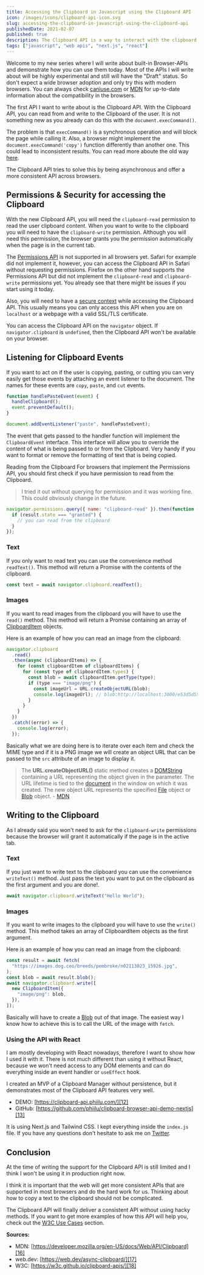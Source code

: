 ```yaml
---
title: Accessing the Clipboard in Javascript using the Clipboard API
icon: /images/icons/clipboard-api-icon.svg
slug: accessing-the-clipboard-in-javascript-using-the-clipboard-api
publishedDate: 2021-02-07
published: true
description: The Clipboard API is a way to interact with the clipboard of the user in the browser. This API is still an early working draft, but you can already use it today!
tags: ["javascript", "web apis", "next.js", "react"]
---
```


Welcome to my new series where I will write about built-in Browser-APIs and demonstrate how you can use them today. Most of the APIs I will write about will be highly experimental and still will have the "Draft" status. So don't expect a wide browser adoption and only try this with modern browsers. You can always check [caniuse.com][1] or [MDN][2] for up-to-date information about the compatibility in the browsers.

The first API I want to write about is the Clipboard API. With the Clipboard API, you can read from and write to the Clipboard of the user. It is not something new as you already can do this with the `document.execCommand()`.

The problem is that `execCommand()` is a synchronous operation and will block the page while calling it. Also, a browser might implement the `document.execCommand('copy')` function differently than another one. This could lead to inconsistent results. You can read more aboute the old way [here][3].

The Clipboard API tries to solve this by being asynchronous and offer a more consistent API across browsers.

## Permissions & Security for accessing the Clipboard

With the new Clipboard API, you will need the `clipboard-read` permission to read the user clipboard content. When you want to write to the clipboard you will need to have the `clipboard-write` permission. Although you will need this permission, the browser grants you the permission automatically when the page is in the current tab.

The [Permissions API][4] is not supported in all browsers yet. Safari for example did not implement it, however, you can access the Clipboard API in Safari without requesting permissions. Firefox on the other hand supports the Permissions API but did not implement the `clipboard-read` and `clipboard-write` permissions yet. You already see that there might be issues if you start using it today.

Also, you will need to have a [secure context][5] while accessing the Clipboard API. This usually means you can only access this API when you are on `localhost` or a webpage with a valid SSL/TLS certificate.

You can access the Clipboard API on the `navigator` object. If `navigator.clipboard` is `undefined`, then the Clipboard API won't be available on your browser.

## Listening for Clipboard Events

If you want to act on if the user is copying, pasting, or cutting you can very easily get those events by attaching an event listener to the document. The names for these events are `copy`, `paste`, and `cut` events.

```javascript
function handlePasteEvent(event) {
  handleClipboard();
  event.preventDefault();
}

document.addEventListener("paste", handlePasteEvent);
```

The event that gets passed to the handler function will implement the `ClipboardEvent` interface. This interface will allow you to override the content of what is being passed to or from the Clipboard. Very handy if you want to format or remove the formatting of text that is being copied.

Reading from the Clipboard
For browsers that implement the Permissions API, you should first check if you have permission to read from the Clipboard.

> I tried it out without querying for permission and it was working fine. This could obviously change in the future.

```javascript
navigator.permissions.query({ name: "clipboard-read" }).then(function (result) {
  if (result.state === "granted") {
    // you can read from the clipboard
  }
});
```

### Text

If you only want to read text you can use the convenience method `readText()`. This method will return a Promise with the contents of the clipboard.

```javascript
const text = await navigator.clipboard.readText();
```

### Images

If you want to read images from the clipboard you will have to use the `read()` method. This method will return a Promise containing an array of [ClipboardItem][6] objects.

Here is an example of how you can read an image from the clipboard:

```javascript
navigator.clipboard
  .read()
  .then(async (clipboardItems) => {
    for (const clipboardItem of clipboardItems) {
      for (const type of clipboardItem.types) {
        const blob = await clipboardItem.getType(type);
        if (type === "image/png") {
          const imageUrl = URL.createObjectURL(blob);
          console.log(imageUrl); // blob:http://localhost:3000/e53d5d55-c674-454b-9587-2501a4396eed
        }
      }
    }
  })
  .catch((error) => {
    console.log(error);
  });
```

Basically what we are doing here is to iterate over each item and check the MIME type and if it is a PNG image we will create an object URL that can be passed to the `src` attribute of an image to display it.

> The **URL.createObjectURL()** static method creates a [DOMString][7] containing a URL representing the object given in the parameter. The URL lifetime is tied to the [document][8] in the window on which it was created. The new object URL represents the specified [File][9] object or [Blob][10] object. - [MDN][11]

## Writing to the Clipboard

As I already said you won't need to ask for the `clipboard-write` permissions because the browser will grant it automatically if the page is in the active tab.

### Text

If you just want to write text to the clipboard you can use the convenience `writeText()` method. Just pass the text you want to put on the clipboard as the first argument and you are done!.

```javascript
await navigator.clipboard.writeText("Hello World");
```

### Images

If you want to write images to the clipboard you will have to use the `write()` method. This method takes an array of ClipboardItem objects as the first argument.

Here is an example of how you can read an image from the clipboard:

```javascript
const result = await fetch(
  "https://images.dog.ceo/breeds/pembroke/n02113023_15926.jpg",
);
const blob = await result.blob();
await navigator.clipboard.write([
  new ClipboardItem({
    "image/png": blob,
  }),
]);
```

Basically will have to create a [Blob][10] out of that image. The easiest way I know how to achieve this is to call the URL of the image with `fetch`.

### Using the API with React

I am mostly developing with React nowadays, therefore I want to show how I used it with it. There is not much different than using it without React, because we won't need access to any DOM elements and can do everything inside an event handler or `useEffect` hook.

I created an MVP of a Clipboard Manager without persistence, but it demonstrates most of the Clipboard API features very well.

- DEMO: [https://clipboard-api.phiilu.com/][12]
- GitHub: [https://github.com/phiilu/clipboard-browser-api-demo-nextjs][13]

It is using Next.js and Tailwind CSS. I kept everything inside the `index.js` file. If you have any questions don't hesitate to ask me on [Twitter][14].

## Conclusion

At the time of writing the support for the Clipboard API is still limited and I think I won't be using it in production right now.

I think it is important that the web will get more consistent APIs that are supported in most browsers and do the hard work for us. Thinking about how to copy a text to the clipboard should not be complicated.

The Clipboard API will finally deliver a consistent API without using hacky methods. If you want to get more examples of how this API will help you, check out the [W3C Use Cases][15] section.

**Sources:**

- MDN: [https://developer.mozilla.org/en-US/docs/Web/API/Clipboard][16]
- web.dev: [https://web.dev/async-clipboard/][17]
- W3C: [https://w3c.github.io/clipboard-apis/][18]

[1]: https://caniuse.com/
[2]: https://developer.mozilla.org/en-US/docs/Web/API
[3]: https://developer.mozilla.org/en-US/docs/Mozilla/Add-ons/WebExtensions/Interact_with_the_clipboard
[4]: https://developer.mozilla.org/en-US/docs/Web/API/Permissions_API
[5]: https://developer.mozilla.org/en-US/docs/Web/Security/Secure_Contexts
[6]: https://developer.mozilla.org/en-US/docs/Web/API/ClipboardItem
[7]: https://developer.mozilla.org/en-US/docs/Web/API/DOMString
[8]: https://developer.mozilla.org/en-US/docs/Web/API/Document
[9]: https://developer.mozilla.org/en-US/docs/Web/API/File
[10]: https://developer.mozilla.org/en-US/docs/Web/API/Blob
[11]: https://developer.mozilla.org/en-US/docs/Web/API/URL/createObjectURL
[12]: https://clipboard-api.phiilu.com/
[13]: https://github.com/phiilu/clipboard-browser-api-demo-nextjs
[14]: https://twitter.com/phiilu
[15]: https://w3c.github.io/clipboard-apis/#Cases
[16]: https://developer.mozilla.org/en-US/docs/Web/API/Clipboard
[17]: https://web.dev/async-clipboard/
[18]: https://w3c.github.io/clipboard-apis/
